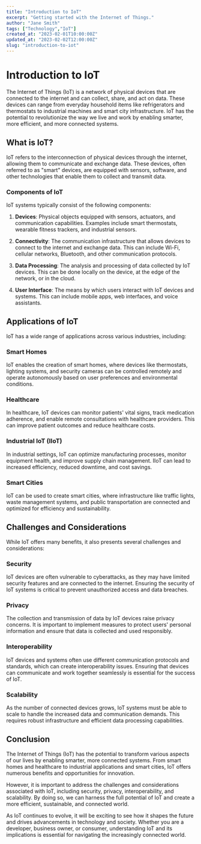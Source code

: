 ```yaml
---
title: "Introduction to IoT"
excerpt: "Getting started with the Internet of Things."
author: "Jane Smith"
tags: ["Technology","IoT"]
created_at: "2023-02-01T10:00:00Z"
updated_at: "2023-02-02T12:00:00Z"
slug: "introduction-to-iot"
---
```


  # Introduction to IoT
  
  The Internet of Things (IoT) is a network of physical devices that are connected to the internet and can collect, share, and act on data. These devices can range from everyday household items like refrigerators and thermostats to industrial machines and smart city infrastructure. IoT has the potential to revolutionize the way we live and work by enabling smarter, more efficient, and more connected systems.
  
  ## What is IoT?
  
  IoT refers to the interconnection of physical devices through the internet, allowing them to communicate and exchange data. These devices, often referred to as "smart" devices, are equipped with sensors, software, and other technologies that enable them to collect and transmit data.
  
  ### Components of IoT
  
  IoT systems typically consist of the following components:
  
  1. **Devices**: Physical objects equipped with sensors, actuators, and communication capabilities. Examples include smart thermostats, wearable fitness trackers, and industrial sensors.
  
  2. **Connectivity**: The communication infrastructure that allows devices to connect to the internet and exchange data. This can include Wi-Fi, cellular networks, Bluetooth, and other communication protocols.
  
  3. **Data Processing**: The analysis and processing of data collected by IoT devices. This can be done locally on the device, at the edge of the network, or in the cloud.
  
  4. **User Interface**: The means by which users interact with IoT devices and systems. This can include mobile apps, web interfaces, and voice assistants.
  
  ## Applications of IoT
  
  IoT has a wide range of applications across various industries, including:
  
  ### Smart Homes
  
  IoT enables the creation of smart homes, where devices like thermostats, lighting systems, and security cameras can be controlled remotely and operate autonomously based on user preferences and environmental conditions.
  
  ### Healthcare
  
  In healthcare, IoT devices can monitor patients' vital signs, track medication adherence, and enable remote consultations with healthcare providers. This can improve patient outcomes and reduce healthcare costs.
  
  ### Industrial IoT (IIoT)
  
  In industrial settings, IoT can optimize manufacturing processes, monitor equipment health, and improve supply chain management. IIoT can lead to increased efficiency, reduced downtime, and cost savings.
  
  ### Smart Cities
  
  IoT can be used to create smart cities, where infrastructure like traffic lights, waste management systems, and public transportation are connected and optimized for efficiency and sustainability.
  
  ## Challenges and Considerations
  
  While IoT offers many benefits, it also presents several challenges and considerations:
  
  ### Security
  
  IoT devices are often vulnerable to cyberattacks, as they may have limited security features and are connected to the internet. Ensuring the security of IoT systems is critical to prevent unauthorized access and data breaches.
  
  ### Privacy
  
  The collection and transmission of data by IoT devices raise privacy concerns. It is important to implement measures to protect users' personal information and ensure that data is collected and used responsibly.
  
  ### Interoperability
  
  IoT devices and systems often use different communication protocols and standards, which can create interoperability issues. Ensuring that devices can communicate and work together seamlessly is essential for the success of IoT.
  
  ### Scalability
  
  As the number of connected devices grows, IoT systems must be able to scale to handle the increased data and communication demands. This requires robust infrastructure and efficient data processing capabilities.
  
  ## Conclusion
  
  The Internet of Things (IoT) has the potential to transform various aspects of our lives by enabling smarter, more connected systems. From smart homes and healthcare to industrial applications and smart cities, IoT offers numerous benefits and opportunities for innovation.
  
  However, it is important to address the challenges and considerations associated with IoT, including security, privacy, interoperability, and scalability. By doing so, we can harness the full potential of IoT and create a more efficient, sustainable, and connected world.
  
  As IoT continues to evolve, it will be exciting to see how it shapes the future and drives advancements in technology and society. Whether you are a developer, business owner, or consumer, understanding IoT and its implications is essential for navigating the increasingly connected world.
      